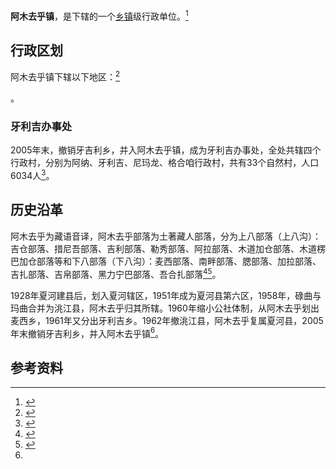 {{中国乡级行政区|62/30/27/102/000}}

'''阿木去乎镇'''，是{{PRC admin/fullname|62/30/27/102/000|3}}下辖的一个[[乡镇|乡镇]]级行政单位。<ref>{{PRC admin/ref sgc|{{PRC admin/parent|62/30/27/102/000}}}}</ref>

== 行政区划 ==

阿木去乎镇下辖以下地区：<ref>{{PRC admin/ref sgc|62/30/27/102/000}}</ref>

{{PRC admin/children|62/30/27/102/000}}。

===牙利吉办事处===
2005年末，撤销牙吉利乡，并入阿木去乎镇，成为牙利吉办事处，全处共辖四个行政村，分别为阿纳、牙利吉、尼玛龙、格合咱行政村，共有33个自然村，人口6034人<ref>{{cite web |title=牙利吉办事处 |url=http://www.xiahe.gov.cn/info/1141/3009.htm |website=夏河县人民政府 |archiveurl=https://web.archive.org/web/20200912091756/http://www.xiahe.gov.cn/info/1141/3009.htm |archivedate=2020-09-12}}</ref>。

==历史沿革==
阿木去乎为藏语音译，阿木去乎部落为土著藏人部落，分为上八部落（上八沟）：吉仓部落、措尼吾部落、吉利部落、勒秀部落、阿拉部落、木道加仓部落、木道楞巴加仓部落等和下八部落（下八沟）：麦西部落、南畔部落、腮部落、加拉部落、吉扎部落、吉帛部落、黑力宁巴部落、吾合扎部落<ref>{{cite book |author1=陈庆英 |editor=青海社科院藏族研究所 |title=《中国藏族部落》 |date=2004年12月 |publisher=中国藏学出版社 |isbn=9787800574474}}</ref><ref name=甘南>{{cite book |author1=甘南藏族自治州地方史志编纂委员会 |title=《甘南州志》 |date=1999-09 |publisher=民族出版社 |page=187}}</ref>。

1928年夏河建县后，划入夏河辖区，1951年成为夏河县第六区，1958年，碌曲与玛曲合并为洮江县，阿木去乎归其所辖。1960年缩小公社体制，从阿木去乎划出麦西乡，1961年又分出牙利吉乡。1962年撤洮江县，阿木去乎复属夏河县，2005年末撤销牙吉利乡，并入阿木去乎镇<ref name=甘南/>。

== 参考资料 ==

{{reflist}}

{{行政区划小作品}}
{{PRC admin/navcat|62/30/27/102/000}}